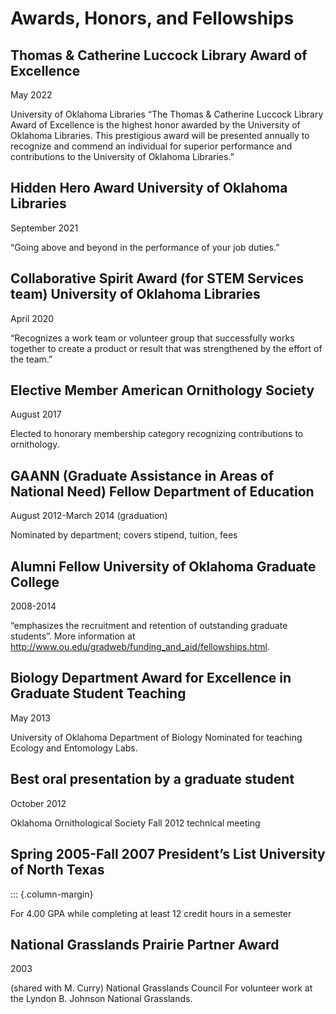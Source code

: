 # Awards, Honors, and Fellowships

## Thomas & Catherine Luccock Library Award of Excellence

::: {.column-margin}
May 2022 
:::

University of Oklahoma Libraries “The Thomas & Catherine Luccock Library Award of Excellence is the highest honor awarded by the University of Oklahoma Libraries. This prestigious award will be presented annually to recognize and commend an individual for superior performance and contributions to the University of Oklahoma Libraries.”

## Hidden Hero Award University of Oklahoma Libraries

::: {.column-margin}
September 2021
:::

“Going above and beyond in the performance of your job duties.”

## Collaborative Spirit Award (for STEM Services team) University of Oklahoma Libraries

::: {.column-margin}
April 2020
:::

“Recognizes a work team or volunteer group that successfully works together to create a product or result that was strengthened by the effort of the team."

## Elective Member American Ornithology Society

::: {.column-margin}
August 2017
:::

Elected to honorary membership category recognizing contributions to ornithology.

## GAANN (Graduate Assistance in Areas of National Need) Fellow Department of Education

::: {.column-margin}
August 2012-March 2014 (graduation)
:::


Nominated by department; covers stipend, tuition, fees

## Alumni Fellow University of Oklahoma Graduate College

::: {.column-margin}
2008-2014
:::

“emphasizes the recruitment and retention of outstanding graduate students”. More information at <http://www.ou.edu/gradweb/funding_and_aid/fellowships.html>.

## Biology Department Award for Excellence in Graduate Student Teaching

::: {.column-margin}
May 2013
:::


University of Oklahoma Department of Biology Nominated for teaching Ecology and Entomology Labs.

## Best oral presentation by a graduate student

::: {.column-margin}
October 2012
:::

Oklahoma Ornithological Society Fall 2012 technical meeting

## Spring 2005-Fall 2007 President’s List University of North Texas

::: {.column-margin}

For 4.00 GPA while completing at least 12 credit hours in a semester

## National Grasslands Prairie Partner Award

::: {.column-margin}
2003
:::

(shared with M. Curry) National Grasslands Council For volunteer work at the Lyndon B. Johnson National Grasslands.
